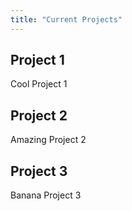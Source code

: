 ```yaml
---
title: "Current Projects"
---
```


## Project 1
 
Cool Project 1

## Project 2

Amazing Project 2

## Project 3

Banana Project 3